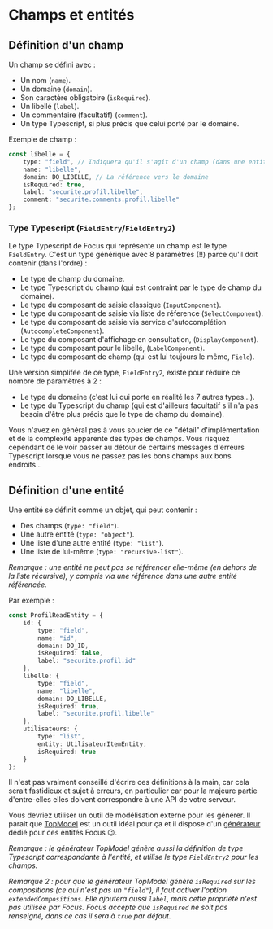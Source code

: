 
<Meta title="Modèle métier/Champs et entités" />

# Champs et entités

## Définition d'un champ

Un champ se défini avec :

- Un nom (`name`).
- Un domaine (`domain`).
- Son caractère obligatoire (`isRequired`).
- Un libellé (`label`).
- Un commentaire (facultatif) (`comment`).
- Un type Typescript, si plus précis que celui porté par le domaine.

Exemple de champ :

```ts
const libelle = {
    type: "field", // Indiquera qu'il s'agit d'un champ (dans une entité)
    name: "libelle",
    domain: DO_LIBELLE, // La référence vers le domaine
    isRequired: true,
    label: "securite.profil.libelle",
    comment: "securite.comments.profil.libelle"
};
```

### Type Typescript (`FieldEntry`/`FieldEntry2`)

Le type Typescript de Focus qui représente un champ est le type `FieldEntry`. C'est un type générique avec 8 paramètres (!!) parce qu'il doit contenir (dans l'ordre) :

- Le type de champ du domaine.
- Le type Typescript du champ (qui est contraint par le type de champ du domaine).
- Le type du composant de saisie classique (`InputComponent`).
- Le type du composant de saisie via liste de réference (`SelectComponent`).
- Le type du composant de saisie via service d'autocomplétion (`AutocompleteComponent`).
- Le type du composant d'affichage en consultation, (`DisplayComponent`).
- Le type du composant pour le libellé, (`LabelComponent`).
- Le type du composant de champ (qui est lui toujours le même, `Field`).

Une version simplifée de ce type, `FieldEntry2`, existe pour réduire ce nombre de paramètres à 2 :

- Le type du domaine (c'est lui qui porte en réalité les 7 autres types...).
- Le type du Typescript du champ (qui est d'ailleurs facultatif s'il n'a pas besoin d'être plus précis que le type de champ du domaine).

Vous n'avez en général pas à vous soucier de ce "détail" d'implémentation et de la complexité apparente des types de champs. Vous risquez cependant de le voir passer au détour de certains messages d'erreurs Typescript lorsque vous ne passez pas les bons champs aux bons endroits...

## Définition d'une entité

Une entité se définit comme un objet, qui peut contenir :

- Des champs (`type: "field"`).
- Une autre entité (`type: "object"`).
- Une liste d'une autre entité (`type: "list"`).
- Une liste de lui-même (`type: "recursive-list"`).

_Remarque : une entité ne peut pas se référencer elle-même (en dehors de la liste récursive), y compris via une référence dans une autre entité référencée._

Par exemple :

```ts
const ProfilReadEntity = {
    id: {
        type: "field",
        name: "id",
        domain: DO_ID,
        isRequired: false,
        label: "securite.profil.id"
    },
    libelle: {
        type: "field",
        name: "libelle",
        domain: DO_LIBELLE,
        isRequired: true,
        label: "securite.profil.libelle"
    },
    utilisateurs: {
        type: "list",
        entity: UtilisateurItemEntity,
        isRequired: true
    }
};
```

Il n'est pas vraiment conseillé d'écrire ces définitions à la main, car cela serait fastidieux et sujet à erreurs, en particulier car pour la majeure partie d'entre-elles elles doivent correspondre à une API de votre serveur.

Vous devriez utiliser un outil de modélisation externe pour les générer. Il parait que [TopModel](https://klee-contrib.github.io/topmodel) est un outil idéal pour ça et il dispose d'un [générateur](https://klee-contrib.github.io/topmodel/#/generator/js) dédié pour ces entités Focus 😉.

_Remarque : le générateur TopModel génère aussi la définition de type Typescript correspondante à l'entité, et utilise le type `FieldEntry2` pour les champs._

_Remarque 2 : pour que le générateur TopModel génère `isRequired` sur les compositions (ce qui n'est pas un `"field"`), il faut activer l'option `extendedCompositions`. Elle ajoutera aussi `label`, mais cette propriété n'est pas utilisée par Focus. Focus accepte que `isRequired` ne soit pas renseigné, dans ce cas il sera à `true` par défaut._

